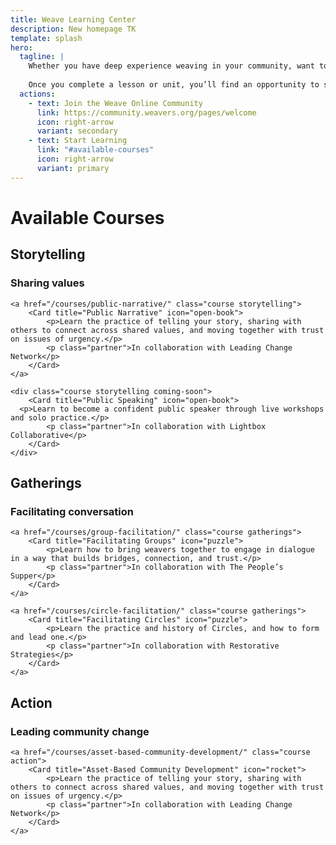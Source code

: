 ```yaml
---
title: Weave Learning Center
description: New homepage TK
template: splash
hero:
  tagline: |
    Whether you have deep experience weaving in your community, want to add skills to your practice, or are new to weaving, we hope the Weave Learning Center will provide helpful knowledge and inspiration.
    
    Once you complete a lesson or unit, you’ll find an opportunity to submit a Reflection and earn a badge on your Weave Community profile. To earn the certificate and join conversations, you’ll need to <a href="https://community.weavers.org/pages/welcome">become a member of our Weave Online Community</a>. We hope to see you there soon!
  actions:
    - text: Join the Weave Online Community
      link: https://community.weavers.org/pages/welcome
      icon: right-arrow
      variant: secondary
    - text: Start Learning
      link: "#available-courses"
      icon: right-arrow
      variant: primary
---
```



# Available Courses

## Storytelling
### Sharing values

<CardGrid class="perspective">

	<a href="/courses/public-narrative/" class="course storytelling">
		<Card title="Public Narrative" icon="open-book">
			<p>Learn the practice of telling your story, sharing with others to connect across shared values, and moving together with trust on issues of urgency.</p>
			<p class="partner">In collaboration with Leading Change Network</p>
		</Card>
	</a>

	<div class="course storytelling coming-soon">
		<Card title="Public Speaking" icon="open-book">
      <p>Learn to become a confident public speaker through live workshops and solo practice.</p>
			<p class="partner">In collaboration with Lightbox Collaborative</p>
		</Card>
	</div>

</CardGrid>

## Gatherings
### Facilitating conversation

<CardGrid class="perspective">

	<a href="/courses/group-facilitation/" class="course gatherings">
		<Card title="Facilitating Groups" icon="puzzle">
			<p>Learn how to bring weavers together to engage in dialogue in a way that builds bridges, connection, and trust.</p>
			<p class="partner">In collaboration with The People’s Supper</p>
		</Card>
	</a>

	<a href="/courses/circle-facilitation/" class="course gatherings">
		<Card title="Facilitating Circles" icon="puzzle">
			<p>Learn the practice and history of Circles, and how to form and lead one.</p>
			<p class="partner">In collaboration with Restorative Strategies</p>
		</Card>
	</a>

</CardGrid>

## Action
### Leading community change

<CardGrid class="perspective">

	<a href="/courses/asset-based-community-development/" class="course action">
		<Card title="Asset-Based Community Development" icon="rocket">
			<p>Learn the practice of telling your story, sharing with others to connect across shared values, and moving together with trust on issues of urgency.</p>
			<p class="partner">In collaboration with Leading Change Network</p>
		</Card>
	</a>

</CardGrid>
